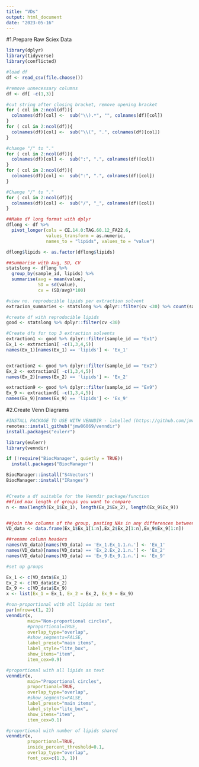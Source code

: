 ```yaml
---
title: "VDs"
output: html_document
date: "2023-05-16"
---
```


#1.Prepare Raw Sciex Data
```r
library(dplyr)
library(tidyverse)
library(conflicted)

#load df
df <- read_csv(file.choose())

#remove unnecessary columns
df <- df[ -c(1,3)]

#cut string after closing bracket, remove opening bracket
for ( col in 2:ncol(df)){
  colnames(df)[col] <-  sub("\\).*", "", colnames(df)[col])
}
for ( col in 2:ncol(df)){
  colnames(df)[col] <-  sub("\\(", ".", colnames(df)[col])
}

#change "/" to "."
for ( col in 2:ncol(df)){
  colnames(df)[col] <-  sub(":", ".", colnames(df)[col])
}
for ( col in 2:ncol(df)){
  colnames(df)[col] <-  sub(":", ".", colnames(df)[col])
}

#Change "/" to "."
for ( col in 2:ncol(df)){
  colnames(df)[col] <-  sub("/", "_", colnames(df)[col])
}

##Make df long format with dplyr
dflong <- df %>% 
  pivot_longer(cols = CE.14.0:TAG.60.12_FA22.6, 
               values_transform = as.numeric,
               names_to = "lipids", values_to = "value")

dflong$lipids <- as.factor(dflong$lipids)

##Summarise with Avg, SD, CV
statslong <- dflong %>% 
  group_by(sample_id, lipids) %>%
  summarise(avg = mean(value),
            SD = sd(value),
            cv = (SD/avg)*100)

#view no. reproducible lipids per extraction solvent
extracion_summaries <- statslong %>% dplyr::filter(cv <30) %>% count(sample_id)

#create df with reproducible lipids
good <- statslong %>% dplyr::filter(cv <30)

#Create dfs for top 3 extraction solvents
extraction1 <- good %>% dplyr::filter(sample_id == "Ex1")
Ex_1 <- extraction1[ -c(1,3,4,5)]
names(Ex_1)[names(Ex_1) == 'lipids'] <- 'Ex_1'


extraction2 <- good %>% dplyr::filter(sample_id == "Ex2")
Ex_2 <- extraction2[ -c(1,3,4,5)]
names(Ex_2)[names(Ex_2) == 'lipids'] <- 'Ex_2'

extraction9 <- good %>% dplyr::filter(sample_id == "Ex9")
Ex_9 <- extraction9[ -c(1,3,4,5)]
names(Ex_9)[names(Ex_9) == 'lipids'] <- 'Ex_9'
```


#2.Create Venn Diagrams
```r

#INSTALL PACKAGE TO USE WITH VENNDIR - labelled (https://github.com/jmw86069/venndir)
remotes::install_github("jmw86069/venndir")
install.packages("eulerr")

library(eulerr)
library(venndir)

if (!require("BiocManager", quietly = TRUE))
  install.packages("BiocManager")

BiocManager::install("S4Vectors")
BiocManager::install("IRanges")


#Create a df suitable for the Venndir package/function
##find max length of groups you want to compare
n <- max(length(Ex_1$Ex_1), length(Ex_2$Ex_2), length(Ex_9$Ex_9))


##join the columns of the group, pasting NAs in any differences between column lengths
VD_data <- data.frame(Ex_1$Ex_1[1:n],Ex_2$Ex_2[1:n],Ex_9$Ex_9[1:n])

##rename column headers
names(VD_data)[names(VD_data) == 'Ex_1.Ex_1.1.n.'] <- 'Ex_1'
names(VD_data)[names(VD_data) == 'Ex_2.Ex_2.1.n.'] <- 'Ex_2'
names(VD_data)[names(VD_data) == 'Ex_9.Ex_9.1.n.'] <- 'Ex_9'

#set up groups

Ex_1 <- c(VD_data$Ex_1) 
Ex_2 <- c(VD_data$Ex_2) 
Ex_9 <- c(VD_data$Ex_9)
x <- list(Ex_1 = Ex_1, Ex_2 = Ex_2, Ex_9 = Ex_9)

#non-proportional with all lipids as text
par(mfrow=c(1, 2))
venndir(x,
        main="Non-proportional circles",
        #proportional=TRUE,
        overlap_type="overlap",
        #show_segments=FALSE,
        label_preset="main items",
        label_style="lite_box",
        show_items="item",
        item_cex=0.9)

#proportional with all lipids as text
venndir(x,
        main="Proportional circles",
        proportional=TRUE,
        overlap_type="overlap",
        #show_segments=FALSE,
        label_preset="main items",
        label_style="lite_box",
        show_items="item",
        item_cex=0.1)

#proportional with number of lipids shared
venndir(x,
        proportional=TRUE,
        inside_percent_threshold=0.1,
        overlap_type="overlap",
        font_cex=c(1.3, 1))

```

